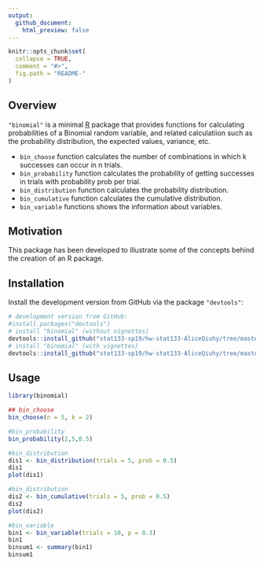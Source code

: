 ```yaml
---
output:
  github_document:
    html_preview: false
---
```


<!-- README.md is generated from README.Rmd. Please edit that file -->

```r
knitr::opts_chunk$set(
  collapse = TRUE,
  comment = "#>",
  fig.path = "README-"
)
```


## Overview

`"binomial"` is a minimal [R](http://www.r-project.org/) package 
that provides functions for calculating probabilities of a Binomial random variable, and related calculatiion such as the probability distribution, the expected values, variance, etc.

* `bin_choose` function calculates the number of combinations in which k successes can occur in n trials.
* `bin_probability` function calculates the probability of getting successes in trials with probability prob per trial.
* `bin_distribution` function calculates the probability distribution.
* `bin_cumulative` function calculates the cumulative distribution.
* `bin_variable` functions shows the information about variables.

## Motivation

This package has been developed to illustrate some of the concepts
behind the creation of an R package.

## Installation

Install the development version from GitHub via the package `"devtools"`:

```r
# development version from GitHub:
#install.packages("devtools") 
# install "binomial" (without vignettes)
devtools::install_github("stat133-sp19/hw-stat133-AliceQiuhy/tree/master/binomial")
# install "binomial" (with vignettes)
devtools::install_github("stat133-sp19/hw-stat133-AliceQiuhy/tree/master/binomial", build_vignettes = TRUE)
```

## Usage

```r
library(binomial)

## bin_choose
bin_choose(n = 5, k = 2)

#bin_probability
bin_probability(2,5,0.5)

#bin_distribution
dis1 <- bin_distribution(trials = 5, prob = 0.5)
dis1
plot(dis1)

#bin_distribution
dis2 <- bin_cumulative(trials = 5, prob = 0.5)
dis2
plot(dis2)

#bin_variable
bin1 <- bin_variable(trials = 10, p = 0.3)
bin1
binsum1 <- summary(bin1)
binsum1
```
